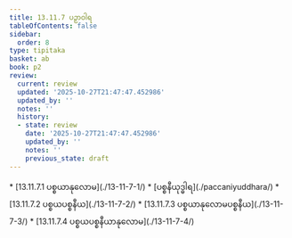 ```yaml
---
title: 13.11.7 ပဉှာဝါရ
tableOfContents: false
sidebar:
  order: 8
type: tipitaka
basket: ab
book: p2
review:
  current: review
  updated: '2025-10-27T21:47:47.452986'
  updated_by: ''
  notes: ''
  history:
  - state: review
    date: '2025-10-27T21:47:47.452986'
    updated_by: ''
    notes: ''
    previous_state: draft
---
```



<ReviewStatus review={frontmatter.review} showDetails={true} />

<HypothesisAnnotation frontmatter={frontmatter} />

<DynamicBreadcrumb />



<TableOfContents book="p2" section="13.11.7">
* [13.11.7.1 ပစ္စယာနုလောမ](./13-11-7-1/)
* [ပစ္စနီယုဒ္ဓါရ](./paccaniyuddhara/)
* [13.11.7.2 ပစ္စယပစ္စနီယ](./13-11-7-2/)
* [13.11.7.3 ပစ္စယာနုလောမပစ္စနီယ](./13-11-7-3/)
* [13.11.7.4 ပစ္စယပစ္စနီယာနုလောမ](./13-11-7-4/)
</TableOfContents>